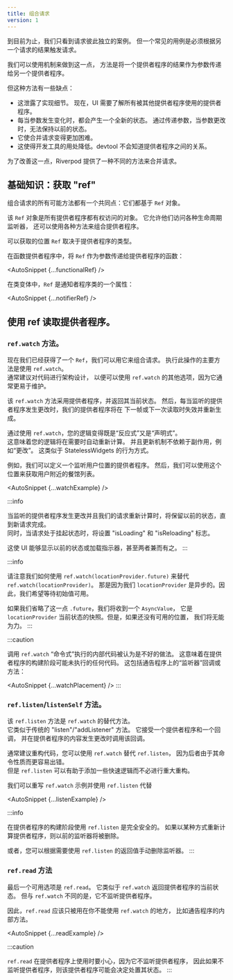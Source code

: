 ```yaml
---
title: 组合请求
version: 1
---
```



<!---
Up till now, we've only seens cases were requests are independent from each
other. But a common use-case is to have to trigger a request based on the
result of another request.
-->
到目前为止，我们只看到请求彼此独立的案例。
但一个常见的用例是必须根据另一个请求的结果触发请求。

<!---
We _could_ be using the <Link documentID="essentials/passing_args" /> mechanism to
do that, by passing the result of a provider as parameter to another a provider.
-->
我们可以使用<Link documentID="essentials/passing_args" />机制来做到这一点，
方法是将一个提供者程序的结果作为参数传递给另一个提供者程序。

<!---
But this approach has a few downsides:
-->
但这种方法有一些缺点：

<!---
- This leaks implementation details.
  Now, your UI needs to know about all the providers that are used
  your other provider.
- Whenever the parameter change, a brand new state will be made.
  By passing parameters, there are no way to keep the previous state
  when the parameter changes.
- It makes combining requests harder.
- This makes tooling less useful. A devtool wouldn't
  know about the relationship between providers.
-->
- 这泄露了实现细节。
  现在，UI 需要了解所有被其他提供者程序使用的提供者程序。
- 每当参数发生变化时，都会产生一个全新的状态。
  通过传递参数，当参数更改时，无法保持以前的状态。
- 它使合并请求变得更加困难。
- 这使得开发工具的用处降低。devtool 不会知道提供者程序之间的关系。

<!---
To improve this, Riverpod offers a different approach to combine requests.
-->
为了改善这一点，Riverpod 提供了一种不同的方法来合并请求。

<!---
## The basics: Obtaining a "ref"
-->
## 基础知识：获取 "ref"

<!---
All possible ways of combining requests have one thing in common:
They are all based on the `Ref` object.
-->
组合请求的所有可能方法都有一个共同点：它们都基于 `Ref` 对象。

<!---
The `Ref` object is an object which all providers have access to.
It grants them access to various life-cycle listeners, but also
various methods to combine providers.
-->
该 `Ref` 对象是所有提供者程序都有权访问的对象。
它允许他们访问各种生命周期监听器，
还可以使用各种方法来组合提供者程序。

<!---
The place where `Ref` can be obtained depends on the type of provider.
-->
可以获取的位置 `Ref` 取决于提供者程序的类型。

<!---
In functional providers, the `Ref` is passed as parameter to the
provider's function:
-->
在函数提供者程序中，将 `Ref` 作为参数传递给提供者程序的函数：

<AutoSnippet {...functionalRef} />

<!---
In class variants, the `Ref` is a property of the Notifier class:
-->
在类变体中，`Ref` 是通知者程序类的一个属性：

<AutoSnippet {...notifierRef} />

<!---
## Using ref to read a provider.
-->
## 使用 ref 读取提供者程序。

<!---
### The `ref.watch` method.
-->
### `ref.watch` 方法。

<!---
Now that we've obtained a `Ref`, we can use it to combine requests.
The main way to do so is by using `ref.watch`.  
It is generally recommended to architecture your code such that you
can use `ref.watch` over other options, as it is generally easier to maintain.
-->
现在我们已经获得了一个 `Ref`，我们可以用它来组合请求。
执行此操作的主要方法是使用 `ref.watch`。  
通常建议对代码进行架构设计，
以便可以使用 `ref.watch` 的其他选项，因为它通常更易于维护。

<!---
The `ref.watch` method takes a provider, and returns its current state.
Then, whenever the listened provider changes, our provider will be
invalidated and rebuilt next frame or on next read.
-->
该 `ref.watch` 方法采用提供者程序，并返回其当前状态。
然后，每当监听的提供者程序发生更改时，我们的提供者程序将在
下一帧或下一次读取时失效并重新生成。

<!---
By using `ref.watch`, your logic becomes both "reactive" and "declarative".  
Meaning that your logic will automatically recompute when needed.
And that the update mechanism doesn't rely on side-effects, such as an "on change".
This is similar to how StatelessWidgets behave.
-->
通过使用 `ref.watch`，您的逻辑变得既是“反应式”又是“声明式”。  
这意味着您的逻辑将在需要时自动重新计算。
并且更新机制不依赖于副作用，例如“更改”。
这类似于 StatelessWidgets 的行为方式。

<!---
As an example, we could define a provider that listens to the user's location.
Then, we could use this location to fetch the list of restaurants near the user.
-->
例如，我们可以定义一个监听用户位置的提供者程序。
然后，我们可以使用这个位置来获取用户附近的餐馆列表。

<AutoSnippet {...watchExample} />

:::info
<!---
When the listened provider changes and our request recomputes, the previous
state is kept until the new request completes.  
At the same time, while the request is pending, the "isLoading" and "isReloading"
flags will be set.
-->
当监听的提供者程序发生更改并且我们的请求重新计算时，将保留以前的状态，直到新请求完成。  
同时，当请求处于挂起状态时，将设置 "isLoading" 和 "isReloading" 标志。

<!---
This enables UI to either show the previous state, or a loading indicator,
or even both.
-->
这使 UI 能够显示以前的状态或加载指示器，甚至两者兼而有之。
:::

:::info
<!---
Notice how we used `ref.watch(locationProvider.future)` instead of `ref.watch(locationProvider)`.
That is because our `locationProvider` is asynchronous. As such, we want to
await for an initial value to be available.
-->
请注意我们如何使用 `ref.watch(locationProvider.future)` 来替代 `ref.watch(locationProvider)`。
那是因为我们 `locationProvider` 是异步的。因此，我们希望等待初始值可用。

<!---
If we omit that `.future`, we would receive an `AsyncValue`, which is a snapshot
of the current state of the `locationProvider`. But if no location is available yet,
we wouldn't be able to do anything.
-->
如果我们省略了这一点 `.future`，我们将收到一个 `AsyncValue`，
它是 `locationProvider` 当前状态的快照。但是，如果还没有可用的位置，
我们将无能为力。
:::

:::caution
<!---
It is considered bad practice to call `ref.watch` inside code that is executed
"imperatively". Meaning any code that is possibly not executed during the build
phase of the provider. This includes "listener" callbacks or methods on Notifiers:
-->
调用 `ref.watch` “命令式”执行的内部代码被认为是不好的做法。
这意味着在提供者程序的构建阶段可能未执行的任何代码。
这包括通告程序上的“监听器”回调或方法：

<AutoSnippet {...watchPlacement} />
:::

<!---
## The `ref.listen`/`listenSelf` methods.
-->
### `ref.listen`/`listenSelf` 方法。

<!---
The `ref.listen` method is an alternative to `ref.watch`.  
It is similar to your traditional "listen"/"addListener" method. It takes a provider
and a callback, and will invoke said callback whenever the content of the provider
changes.
-->
该 `ref.listen` 方法是 `ref.watch` 的替代方法。  
它类似于传统的 "listen"/"addListener" 方法。
它接受一个提供者程序和一个回调，
并在提供者程序的内容发生更改时调用该回调。

<!---
Refactoring your code such that you can use `ref.watch` instead of `ref.listen`
is generally recommended, as the latter is more error-prone due to its imperative nature.  
But `ref.listen` can be helpful to add some quick logic without having to do
significant refactor.
-->
通常建议重构代码，您可以使用 `ref.watch` 替代 `ref.listen`，
因为后者由于其命令性质而更容易出错。  
但是 `ref.listen` 可以有助于添加一些快速逻辑而不必进行重大重构。

<!---
We could rewrite the `ref.watch` example to use `ref.listen` instead
-->
我们可以重写 `ref.watch` 示例并使用 `ref.listen` 代替

<AutoSnippet {...listenExample} />

:::info
<!---
It is entirely safe to use `ref.listen` during the build phase of a provider.
If the provider somehow is recomputed, previous listeners will be removed.
-->
在提供者程序的构建阶段使用 `ref.listen` 是完全安全的。
如果以某种方式重新计算提供者程序，则以前的监听器将被删除。

<!---
Alternatively, you can use the return value of `ref.listen` to remove the listener
manually when you wish.
-->
或者，您可以根据需要使用 `ref.listen` 的返回值手动删除监听器。
:::

<!---
## The `ref.read` method.
-->
### `ref.read` 方法

<!---
The last option available is `ref.read`.
It is similar to `ref.watch` in that it returns the current state of a provider.
But unlike `ref.watch`, it doesn't listen to the provider.
-->
最后一个可用选项是 `ref.read`。
它类似于 `ref.watch` 返回提供者程序的当前状态。
但与 `ref.watch` 不同的是，它不监听提供者程序。

<!---
As such, `ref.read` should be only be used in placed where you can't use
`ref.watch`, such as inside methods of Notifiers.
-->
因此，`ref.read` 应该只被用在你不能使用 `ref.watch` 的地方，
比如通告程序的内部方法。

<AutoSnippet {...readExample} />

:::caution
<!---
Be careful when using `ref.read` on a provider as, since it doesn't listen to the
provider, said provider may decide to destroy its state if it isn't listened.
-->
`ref.read` 在提供者程序上使用时要小心，因为它不监听提供者程序，
因此如果不监听提供者程序，则该提供者程序可能会决定处置其状态。
:::
